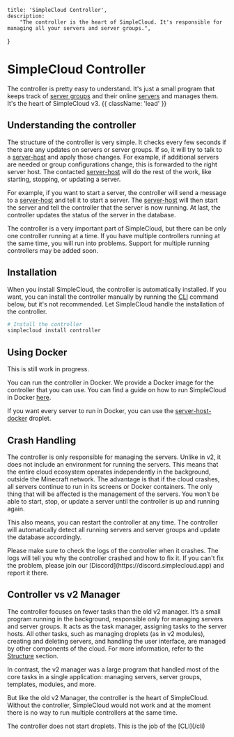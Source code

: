     title: 'SimpleCloud Controller',
    description:
        "The controller is the heart of SimpleCloud. It's responsible for managing all your servers and server groups.",
}


# SimpleCloud Controller

The controller is pretty easy to understand. It's just a small program that keeps track of [server groups](/resources/server-group) and their online [servers](/resources/server) and manages them. It's the heart of SimpleCloud v3. {{ className: 'lead' }}

## Understanding the controller

The structure of the controller is very simple. It checks every few seconds if there are any updates on servers or server groups. If so, it will try to talk to a [server-host](/droplet/serverhost) and apply those changes. For example, if additional servers are needed or group configurations change, this is forwarded to the right server host. The contacted [server-host](/droplet/serverhost) will do the rest of the work, like starting, stopping, or updating a server.

For example, if you want to start a server, the controller will send a message to a [server-host](/droplet/serverhost) and tell it to start a server. The [server-host](/droplet/serverhost) will then start the server and tell the controller that the server is now running. At last, the controller updates the status of the server in the database.

<Note>
    The controller is a very important part of SimpleCloud, but there can be only one controller running at a time. If you have multiple controllers running at the same time, you will run into problems. Support for multiple running controllers may be added soon.
</Note>

## Installation

When you install SimpleCloud, the controller is automatically installed. If you want, you can install the controller manually by running the [CLI](/cli) command below, but it's not recommended. Let SimpleCloud handle the installation of the controller.

```bash
# Install the controller
simplecloud install controller
```

## Using Docker

<Note>
    This is still work in progress.
</Note>

You can run the controller in Docker. We provide a Docker image for the controller that you can use. You can find a guide on how to run SimpleCloud in Docker [here](#).

If you want every server to run in Docker, you can use the [server-host-docker](/droplet/serverhost-docker) droplet.

## Crash Handling

The controller is only responsible for managing the servers. Unlike in v2, it does not include an environment for running the servers. This means that the entire cloud ecosystem operates independently in the background, outside the Minecraft network. The advantage is that if the cloud crashes, all servers continue to run in its screens or Docker containers. The only thing that will be affected is the management of the servers. You won’t be able to start, stop, or update a server until the controller is up and running again.

This also means, you can restart the controller at any time. The controller will automatically detect all running servers and server groups and update the database accordingly.

<Note>
    Please make sure to check the logs of the controller when it crashes. The logs will tell you why the controller crashed and how to fix it. If you can't fix the problem, please join our [Discord](https://discord.simplecloud.app) and report it there.
</Note>

## Controller vs v2 Manager

The controller focuses on fewer tasks than the old v2 manager. It’s a small program running in the background, responsible only for managing servers and server groups. It acts as the task manager, assigning tasks to the server hosts. All other tasks, such as managing droplets (as in v2 modules), creating and deleting servers, and handling the user interface, are managed by other components of the cloud. For more information, refer to the [Structure](/structure) section.  

In contrast, the v2 manager was a large program that handled most of the core tasks in a single application: managing servers, server groups, templates, modules, and more.

But like the old v2 Manager, the controller is the heart of SimpleCloud. Without the controller, SimpleCloud would not work and at the moment there is no way to run multiple controllers at the same time.

<DangerNote>
    The controller does not start droplets. This is the job of the [CLI](/cli)
</DangerNote>
